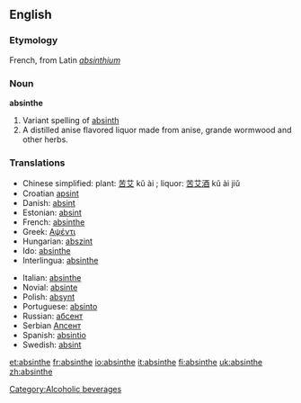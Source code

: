 ==English==

===Etymology===
French, from Latin ''[[absinthium]]''

===Noun===
'''absinthe'''

#Variant spelling of [[absinth]]
#A distilled anise flavored liquor made from anise, grande wormwood and other herbs.

===Translations===

{{top}}
*Chinese simplified: plant: [[苦艾]] kǔ ài ; liquor: [[苦艾酒]] kǔ ài jiǔ 
*Croatian [[apsint]]
*Danish: [[absint]]
*Estonian: [[absint]]
*French: [[absinthe]]
*Greek: [[Αψέντι]]
*Hungarian: [[abszint]]
*Ido: [[absinthe]]
*Interlingua: [[absinthe]]
{{mid}}
*Italian: [[absinthe]]
*Novial: [[absinte]]
*Polish: [[absynt]] {{m}}
*Portuguese: [[absinto]]
*Russian: [[абсент]]
*Serbian [[Апсент]]
*Spanish: [[absintio]]
*Swedish: [[absint]]


{{bottom}}

{{wikipedia}}

[[et:absinthe]]
[[fr:absinthe]]
[[io:absinthe]]
[[it:absinthe]]
[[fi:absinthe]]
[[uk:absinthe]]
[[zh:absinthe]]

[[Category:Alcoholic beverages]]